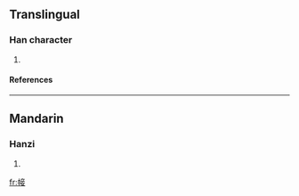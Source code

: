 ==Translingual==
===Han character===
{{Han char|rn=50|rad=巾|as=08|sn=11|four=|canj=中月卜廿女 (LBYTV)}}
# {{defn|Han|sort=巾08}}
====References====
{{Han ref|kx=0333.150|dkj=08959|dj=0640.040|hdz=10745.170|uh=5E39|ud=24121}}
----
==Mandarin==
===Hanzi===
{{cmn-hanzi|pin=[[shà]] (sha4)|wg=sha<sup>4</sup>}}
# {{defn|Mandarin}}

[[fr:帹]]